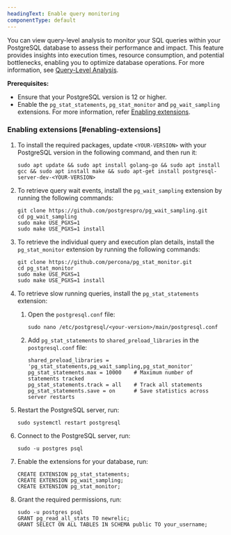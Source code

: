 ```yaml
---
headingText: Enable query monitoring
componentType: default
---
```



You can view query-level analysis to monitor your SQL queries within your PostgreSQL database to assess their performance and impact. This feature provides insights into execution times, resource consumption, and potential bottlenecks, enabling you to optimize database operations. For more information, see [Query-Level Analysis](#).

**Prerequisites:**

* Ensure that your PostgreSQL version is 12 or higher.
* Enable the `pg_stat_statements`, `pg_stat_monitor` and `pg_wait_sampling` extensions. For more information, refer [Enabling extensions](#enabling-extensions).


### Enabling extensions [#enabling-extensions]

1. To install the required packages, update `<YOUR-VERSION>` with your PostgreSQL version in the following command, and then run it:

    ```shell
    sudo apt update && sudo apt install golang-go && sudo apt install gcc && sudo apt install make && sudo apt-get install postgresql-server-dev-<YOUR-VERSION>
    ```

2. To retrieve query wait events, install the `pg_wait_sampling` extension by running the following commands:

    ```shell
    git clone https://github.com/postgrespro/pg_wait_sampling.git 
    cd pg_wait_sampling
    sudo make USE_PGXS=1
    sudo make USE_PGXS=1 install
    ```

3. To retrieve the individual query and execution plan details, install the `pg_stat_monitor` extension by running the following commands:

    ```shell
    git clone https://github.com/percona/pg_stat_monitor.git 
    cd pg_stat_monitor
    sudo make USE_PGXS=1
    sudo make USE_PGXS=1 install 
    ```

4. To retrieve slow running queries, install the `pg_stat_statements` extension:

    1. Open the `postgresql.conf` file:

        ```shell
        sudo nano /etc/postgresql/<your-version>/main/postgresql.conf
        ```

    2. Add `pg_stat_statements` to `shared_preload_libraries` in the `postgresql.conf` file:

        ```shell
        shared_preload_libraries = 'pg_stat_statements,pg_wait_sampling,pg_stat_monitor'
        pg_stat_statements.max = 10000    # Maximum number of statements tracked
        pg_stat_statements.track = all    # Track all statements
        pg_stat_statements.save = on      # Save statistics across server restarts
        ```

5. Restart the PostgreSQL server, run:

    ```shell
    sudo systemctl restart postgresql
    ```

6. Connect to the PostgreSQL server, run:

    ```shell
    sudo -u postgres psql
    ```

7. Enable the extensions for your database, run:

    ```shell
    CREATE EXTENSION pg_stat_statements;
    CREATE EXTENSION pg_wait_sampling;
    CREATE EXTENSION pg_stat_monitor;
    ```

8. Grant the required permissions, run:

    ```shell
    sudo -u postgres psql
    GRANT pg_read_all_stats TO newrelic;
    GRANT SELECT ON ALL TABLES IN SCHEMA public TO your_username;
    ```
